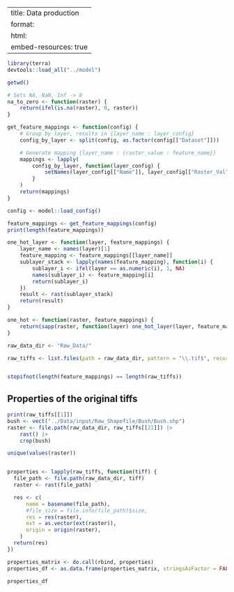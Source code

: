 
---
title: Data production
format:
  html:
    embed-resources: true
---

```r
library(terra)
devtools::load_all("../model")

getwd()
```

```r
# Sets NA, NaN, Inf -> 0
na_to_zero <- function(raster) {
    return(ifel(is.na(raster), 0, raster))
}

get_feature_mappings <- function(config) {
    # Group by layer, results in {layer_name : layer_config}
    config_by_layer <- split(config, as.factor(config[["Dataset"]]))

    # Generate mapping {layer_name : {raster_value : feature_name}}
    mappings <- lapply(
        config_by_layer, function(layer_config) {
            setNames(layer_config[["Name"]], layer_config[["Raster_Val"]])
        }
    )
    return(mappings)
}
```

```r
config <- model::load_config()

feature_mappings <- get_feature_mappings(config)
print(length(feature_mappings))

one_hot_layer <- function(layer, feature_mappings) {
    layer_name <- names(layer)[1]
    feature_mapping <- feature_mappings[[layer_name]]
    sublayer_stack <- lapply(names(feature_mapping), function(i) {
        sublayer_i <- ifel(layer == as.numeric(i), 1, NA)
        names(sublayer_i) <- feature_mapping[i]
        return(sublayer_i)
    })
    result <- rast(sublayer_stack)
    return(result)
}

one_hot <- function(raster, feature_mappings) {
    return(sapp(raster, function(layer) one_hot_layer(layer, feature_mappings)))
}
```

```r
raw_data_dir <- "Raw_Data/"

raw_tiffs <- list.files(path = raw_data_dir, pattern = "\\.tif$", recursive = TRUE)


stopifnot(length(feature_mappings) == length(raw_tiffs))
```

## Properties of the original tiffs

```r
print(raw_tiffs[[1]])
bush <- vect("../Data/input/Raw_Shapefile/Bush/Bush.shp")
raster <- file.path(raw_data_dir, raw_tiffs[[21]]) |>
    rast() |>
    crop(bush)

unique(values(raster))
```

```r

properties <- lapply(raw_tiffs, function(tiff) {
  file_path <- file.path(raw_data_dir, tiff)
  raster <- rast(file_path)

  res <- c(
      name = basename(file_path),
      #file_size = file.info(file_path)$size,
      res = res(raster),
      ext = as.vector(ext(raster)),
      origin = origin(raster),
    )
  return(res)
})

properties_matrix <- do.call(rbind, properties)
properties_df <- as.data.frame(properties_matrix, stringsAsFactor = FALSE)

properties_df
```

